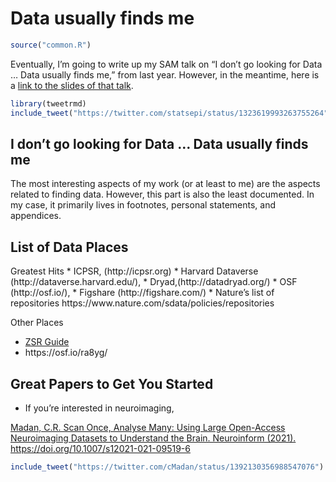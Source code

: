 # Data usually finds me

```r
source("common.R")
```

Eventually, I'm going to write up my SAM talk on "I don't go looking for Data … Data usually finds me," from last year. However, in the meantime, here is a [link to the slides of that talk](https://github.com/DataScience4Psych/DataScience4Psych/raw/main/admin/pdfs/sam_vfinal.pdf).


```r
library(tweetrmd)
include_tweet("https://twitter.com/statsepi/status/1323619993263755264")
```

## I don’t go looking for Data … Data usually finds me

The most interesting aspects of my work (or at least to me) are the aspects related to finding data. However, this part is also the least documented. In my case, it primarily lives in footnotes, personal statements, and appendices.

## List of Data Places

Greatest Hits
* ICPSR, (http://icpsr.org)
* Harvard Dataverse (http://dataverse.harvard.edu/),
* Dryad,(http://datadryad.org/)
* OSF (http://osf.io/),
* Figshare (http://figshare.com/)
* Nature's list of repositories https://www.nature.com/sdata/policies/repositories

Other Places

* [ZSR Guide](https://guides.zsr.wfu.edu/c.php?g=34362&p=7117614)
* https://osf.io/ra8yg/



## Great Papers to Get You Started

* If you're interested in neuroimaging,

[Madan, C.R. Scan Once, Analyse Many: Using Large Open-Access Neuroimaging Datasets to Understand the Brain. Neuroinform (2021). https://doi.org/10.1007/s12021-021-09519-6](https://link.springer.com/article/10.1007/s12021-021-09519-6)

```r

include_tweet("https://twitter.com/cMadan/status/1392130356988547076")
```
